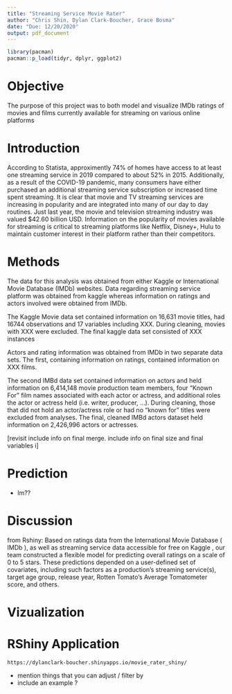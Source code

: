 ```yaml
---
title: "Streaming Service Movie Rater"
author: "Chris Shin, Dylan Clark-Boucher, Grace Bosma"
date: "Due: 12/20/2020"
output: pdf_document
---
```


```r
library(pacman)
pacman::p_load(tidyr, dplyr, ggplot2)
```

# Objective 
The purpose of this project was to both model and visualize IMDb ratings of movies and films currently available for streaming on various online platforms

# Introduction 
According to Statista, approximently 74% of homes have access to at least one streaming service in 2019 compared to about 52% in 2015. Additionally, as a result of the COVID-19 pandemic, many consumers have either purchased an additional streaming service subscription or increased time spent streaming. It is clear that movie and TV streaming services are increasing in popularity and are integrated into many of our day to day routines. Just last year, the movie and television streaming industry was valued $42.60 billion USD. Information on the popularity of movies available for streaming is critical to streaming platforms like Netflix, Disney+, Hulu to maintain customer interest in their platform rather than their competitors. 

# Methods
The data for this analysis was obtained from either Kaggle or International Movie Database (IMDb) websites. Data regarding streaming service platform was obtained from kaggle whereas information on ratings and actors involved were obtained from IMDb. 

The Kaggle Movie data set contained information on 16,631 movie titles, had 16744 observations and 17 variables including XXX. During cleaning, movies with XXX were excluded. The final kaggle data set consisted of XXX instances 

Actors and rating information was obtained from IMDb in two separate data sets. The first, containing information on ratings, contained information on XXX films. 

The second IMBd data set contained information on actors and held information on 6,414,148 movie production team members, four "Known For" film names associated with each actor or actress, and additional roles the actor or actress held (i.e. writer, producer, ...). During cleaning, those that did not hold an actor/actress role or had no "known for" titles were excluded from analyses. The final, cleaned IMBd actors dataset held information on 2,426,996 actors or actresses. 

[revisit include info on final merge. include info on final size and final variables i]

# Prediction
- lm??
  
  
# Discussion
from Rshiny:
Based on ratings data from the International Movie Database ( IMDb ), as well as streaming service data accessible for free on Kaggle , our team constructed a flexible model for predicting overall ratings on a scale of 0 to 5 stars. These predictions depended on a user-defined set of covariates, including such factors as a production's streaming service(s), target age group, release year, Rotten Tomato's Average Tomatometer score, and others.

# Vizualization
 

# RShiny Application

```https://dylanclark-boucher.shinyapps.io/movie_rater_shiny/ ```

- mention things that you can adjust / filter by 
- include an example ? 
